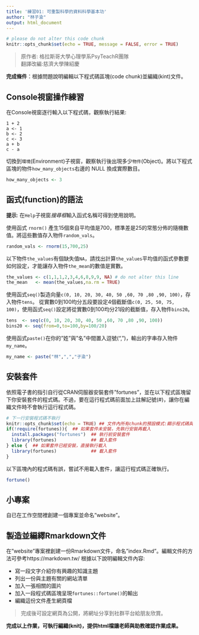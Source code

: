 ```yaml
---
title: '練習01: 可重製科學的資料科學基本功'
author: "林子渝"
output: html_document
---
```


```r
# please do not alter this code chunk
knitr::opts_chunk$set(echo = TRUE, message = FALSE, error = TRUE)
```

> 原作者: 格拉斯哥大學心理學系PsyTeachR團隊  
> 翻譯改編:慈濟大學陳紹慶


**完成條件**：根據問題說明編輯以下程式碼區塊(code chunk)並編織(kint)文件。

## Console視窗操作練習

在Console視窗逐行輸入以下程式碼，觀察執行結果:

```
1 + 2
a <- 1
b <- 2
c <- 3
a + b
c - a
```

切換到`環境`(Environment)子視窗，觀察執行後出現多少`物件`(Object)。將以下程式區塊的物件`how_many_objects`右邊的 NULL 換成實際數目。

```r
how_many_objects <- 3
```


## 函式(function)的語法

**提示**: 在`Help`子視窗*搜尋框*輸入函式名稱可得到使用說明。

使用函式 `rnorm()` 產生15個來自平均值是700，標準差是25的常態分佈的隨機數值。將這些數值存入物件`random_vals`。

```r
random_vals <- rnorm(15,700,25)
```


以下物件`the_values`有個缺失值`NA`，請找出計算`the_values`平均值的函式參數要如何設定，才能讓存入物件`the_mean`的數值是實數。

```r
the_values <- c(1,1,1,2,3,4,6,8,9,9, NA) # do not alter this line
the_mean   <- mean(the_values,na.rm = TRUE)
```


使用函式`seq()`製造向量`c(0, 10, 20, 30, 40, 50 ,60, 70 ,80 ,90, 100)`，存入物件`tens`。
從實數0到100均分五段要設定4個截斷值`c(0, 25, 50, 75, 100)`，使用函式`seq()`設定將從實數0到100均分21段的截斷值，存入物件`bins20`。

```r
tens  <- seq(c(0, 10, 20, 30, 40, 50 ,60, 70 ,80 ,90, 100))
bins20 <- seq(from=0,to=100,by=100/20)
```

使用函式`paste()`在你的"姓"與"名"中間置入逗號(",")，輸出的字串存入物件`my_name`。

```r
my_name <- paste("林",",","子渝")
```


## 安裝套件


依照電子書的指引自行從CRAN伺服器安裝套件"fortunes"，並在以下程式區塊留下你安裝套件的程式碼。不過，要在這行程式碼前面加上註解記號(#)，讓你在編織文件時不會執行這行程式碼。

```r
# 下一行安裝程式碼不執行
knitr::opts_chunk$set(echo = TRUE) ## 文件內所有chunk的預設模式:顯示程式碼與執行結果
if(!require(fortunes)){  ## 如果套件未安裝，先執行安裝再載入
  install.packages("fortunes")  ## 執行前安裝套件
  library(fortunes)             ## 載入套件
} else {  ## 如果套件已經安裝，直接執行載入
  library(fortunes)             ## 載入套件
}
```


以下區塊內的程式碼有誤，嘗試不用載入套件，讓這行程式碼正確執行。

```r
fortune()

```



## 小專案

自已在工作空間裡創建一個專案並命名"website"。

## 製造並編繹Rmarkdown文件

在"website"專案裡創建一份Rmarkdown文件，命名"index.Rmd"。編輯文件的方法可參考https://markdown.tw/ 
根據以下說明編輯文件內容:

* 寫一段文字介紹你有興趣的知識主題
* 列出一份與主題有關的網站清單
* 加入一張相關的圖片
* 加入一段程式碼區塊呈現`fortunes::fortune()`的輸出
* 編織這份文件產生網頁檔

> 完成後可設定網頁為公開，將網址分享到社群平台給朋友欣賞。

**完成以上作業，可執行編織(knit)，提供html檔讓老師與助教確認作業成果。**
